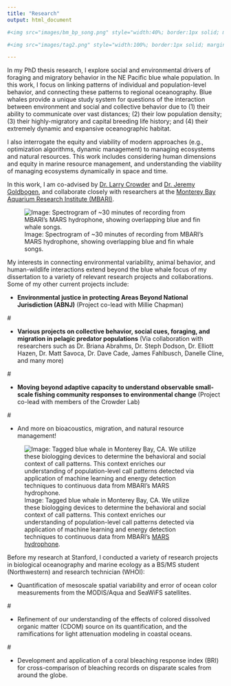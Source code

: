 ```yaml
---
title: "Research"
output: html_document

#<img src="images/bm_bp_song.png" style="width:40%; border:1px solid; margin-right: 20px" align="left">

#<img src="images/tag2.png" style="width:100%; border:1px solid; margin-right: 20px" align="left">

---
```


<style>
p.caption {
  font-size: 0.8em;
}
</style>

<link rel="stylesheet" href="styles.css" type="text/css">

In my PhD thesis research, I explore social and environmental drivers of foraging and migratory behavior in the NE Pacific blue whale population. In this work, I focus on linking patterns of individual and population-level behavior, and connecting these patterns to regional oceanography. Blue whales provide a unique study system for questions of the interaction between environment and social and collective behavior due to (1) their ability to communicate over vast distances; (2) their low population density; (3) their highly-migratory and capital breeding life history; and (4) their extremely dynamic and expansive oceanographic habitat. 

I also interrogate the equity and viability of modern approaches (e.g., optimization algorithms, dynamic management) to managing ecosystems and natural resources. This work includes considering human dimensions and equity in marine resource management, and understanding the viability of managing ecosystems dynamically in space and time.

In this work, I am co-advised by [Dr. Larry Crowder](https://crowderlab.stanford.edu/) and [Dr. Jeremy Goldbogen](https://goldbogen.stanford.edu/), and collaborate closely with researchers at the [Monterey Bay Aquarium Research Institute (MBARI)](https://www.mbari.org/technology/solving-challenges/persistent-presence/mars-hydrophone/).


![Image: Spectrogram of ~30 minutes of recording from MBARI's MARS hydrophone, showing overlapping blue and fin whale songs. \label{figurelabel}](images/bm_bp_song.png)

My interests in connecting environmental variability, animal behavior, and human-wildlife interactions extend beyond the blue whale focus of my dissertation to a variety of relevant research projects and collaborations. Some of my other current projects include:


* __Environmental justice in protecting Areas Beyond National Jurisdiction (ABNJ)__
(Project co-lead with Millie Chapman)
  
#\newline  

* __Various projects on collective behavior, social cues, foraging, and migration in pelagic predator populations__ (Via collaboration with researchers such as Dr. Briana Abrahms, Dr. Steph Dodson, Dr. Elliott Hazen, Dr. Matt Savoca, Dr. Dave Cade, James Fahlbusch, Danelle Cline, and many more)
    
#\newline

* __Moving beyond adaptive capacity to understand observable small-scale fishing community responses to environmental change__ (Project co-lead with members of the Crowder Lab)

#\newline 

* And more on bioacoustics, migration, and natural resource management!

![Image: Tagged blue whale in Monterey Bay, CA. We utilize these biologging devices to determine the behavioral and social context of call patterns. This context enriches our understanding of population-level call patterns detected via application of machine learning and energy detection techniques to continuous data from MBARI's [MARS hydrophone](https://www.mbari.org/at-sea/cabled-observatory/mars-science-experiments/mars-hydrophone-data/).\label{figurelabel}](images/tag2.png)

Before my research at Stanford, I conducted a variety of research projects in biological oceanography and marine ecology as a BS/MS student (Northwestern) and research technician (WHOI):

* Quantification of mesoscale spatial variability and error of ocean color measurements from the MODIS/Aqua and SeaWiFS satellites.

#\newline 

* Refinement of our understanding of the effects of colored dissolved organic matter (CDOM) source on its quantification, and the ramifications for light attenuation modeling in coastal oceans.

#\newline 

* Development and application of a coral bleaching response index (BRI) for cross-comparison of bleaching records on disparate scales from around the globe.